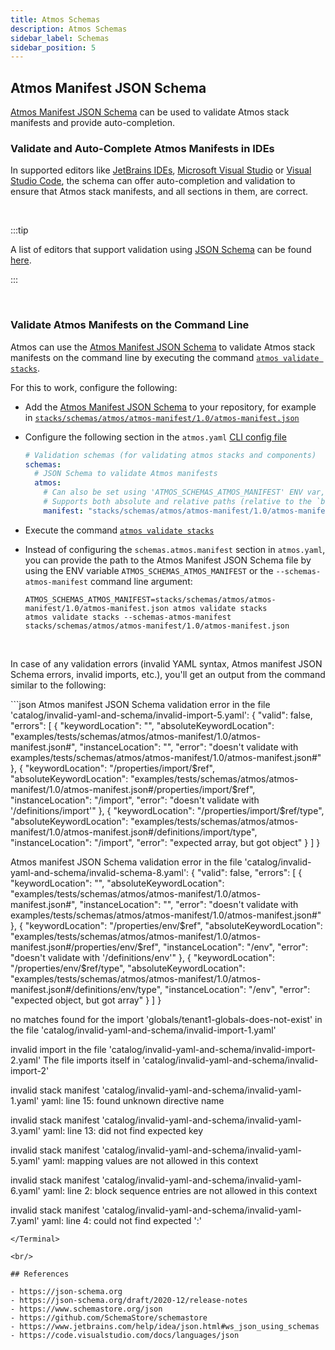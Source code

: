 ```yaml
---
title: Atmos Schemas
description: Atmos Schemas
sidebar_label: Schemas
sidebar_position: 5
---
```


## Atmos Manifest JSON Schema

[Atmos Manifest JSON Schema](pathname:///schemas/atmos/atmos-manifest/1.0/atmos-manifest.json) can be used to validate Atmos stack manifests and provide
auto-completion.

### Validate and Auto-Complete Atmos Manifests in IDEs

In supported editors like [JetBrains IDEs](https://www.jetbrains.com/), [Microsoft Visual Studio](https://visualstudio.microsoft.com/)
or [Visual Studio Code](https://code.visualstudio.com/), the schema can offer auto-completion and validation to ensure that Atmos stack manifests, and
all sections in them, are
correct.

<br/>

:::tip

A list of editors that support validation using [JSON Schema](https://json-schema.org/) can be
found [here](https://json-schema.org/implementations#editors).

:::

<br/>

### Validate Atmos Manifests on the Command Line

Atmos can use the [Atmos Manifest JSON Schema](pathname:///schemas/atmos/atmos-manifest/1.0/atmos-manifest.json) to validate Atmos stack manifests on the
command line by executing the command [`atmos validate stacks`](/cli/commands/validate/stacks).

For this to work, configure the following:

- Add the [Atmos Manifest JSON Schema](pathname:///schemas/atmos/atmos-manifest/1.0/atmos-manifest.json) to your repository, for example
  in  [`stacks/schemas/atmos/atmos-manifest/1.0/atmos-manifest.json`](https://github.com/cloudposse/atmos/blob/master/examples/quick-start/stacks/schemas/atmos/atmos-manifest/1.0/atmos-manifest.json)

- Configure the following section in the `atmos.yaml` [CLI config file](/cli/configuration)

  ```yaml title="atmos.yaml"
  # Validation schemas (for validating atmos stacks and components)
  schemas:
    # JSON Schema to validate Atmos manifests
    atmos:
      # Can also be set using 'ATMOS_SCHEMAS_ATMOS_MANIFEST' ENV var, or '--schemas-atmos-manifest' command-line arguments
      # Supports both absolute and relative paths (relative to the `base_path` setting in `atmos.yaml`)
      manifest: "stacks/schemas/atmos/atmos-manifest/1.0/atmos-manifest.json"
  ```

- Execute the command [`atmos validate stacks`](/cli/commands/validate/stacks)

- Instead of configuring the `schemas.atmos.manifest` section in `atmos.yaml`, you can provide the path to the Atmos Manifest JSON Schema file by 
  using the ENV variable `ATMOS_SCHEMAS_ATMOS_MANIFEST` or the `--schemas-atmos-manifest` command line argument:

  ```shell
  ATMOS_SCHEMAS_ATMOS_MANIFEST=stacks/schemas/atmos/atmos-manifest/1.0/atmos-manifest.json atmos validate stacks
  atmos validate stacks --schemas-atmos-manifest stacks/schemas/atmos/atmos-manifest/1.0/atmos-manifest.json
  ```

<br/>

In case of any validation errors (invalid YAML syntax, Atmos manifest JSON Schema errors, invalid imports, etc.), you'll get an output from the
command similar to the following:

<Terminal title="atmos validate stacks">
```json
Atmos manifest JSON Schema validation error in the 
file 'catalog/invalid-yaml-and-schema/invalid-import-5.yaml':
{
  "valid": false,
  "errors": [
    {
      "keywordLocation": "",
      "absoluteKeywordLocation": "examples/tests/schemas/atmos/atmos-manifest/1.0/atmos-manifest.json#",
      "instanceLocation": "",
      "error": "doesn't validate with examples/tests/schemas/atmos/atmos-manifest/1.0/atmos-manifest.json#"
    },
    {
      "keywordLocation": "/properties/import/$ref",
      "absoluteKeywordLocation": "examples/tests/schemas/atmos/atmos-manifest/1.0/atmos-manifest.json#/properties/import/$ref",
      "instanceLocation": "/import",
      "error": "doesn't validate with '/definitions/import'"
    },
    {
      "keywordLocation": "/properties/import/$ref/type",
      "absoluteKeywordLocation": "examples/tests/schemas/atmos/atmos-manifest/1.0/atmos-manifest.json#/definitions/import/type",
      "instanceLocation": "/import",
      "error": "expected array, but got object"
    }
  ]
}

Atmos manifest JSON Schema validation error in the 
file 'catalog/invalid-yaml-and-schema/invalid-schema-8.yaml':
{
  "valid": false,
  "errors": [
    {
      "keywordLocation": "",
      "absoluteKeywordLocation": "examples/tests/schemas/atmos/atmos-manifest/1.0/atmos-manifest.json#",
      "instanceLocation": "",
      "error": "doesn't validate with examples/tests/schemas/atmos/atmos-manifest/1.0/atmos-manifest.json#"
    },
    {
      "keywordLocation": "/properties/env/$ref",
      "absoluteKeywordLocation": "examples/tests/schemas/atmos/atmos-manifest/1.0/atmos-manifest.json#/properties/env/$ref",
      "instanceLocation": "/env",
      "error": "doesn't validate with '/definitions/env'"
    },
    {
      "keywordLocation": "/properties/env/$ref/type",
      "absoluteKeywordLocation": "examples/tests/schemas/atmos/atmos-manifest/1.0/atmos-manifest.json#/definitions/env/type",
      "instanceLocation": "/env",
      "error": "expected object, but got array"
    }
  ]
}

no matches found for the import 'globals/tenant1-globals-does-not-exist' in the 
file 'catalog/invalid-yaml-and-schema/invalid-import-1.yaml'

invalid import in the file 'catalog/invalid-yaml-and-schema/invalid-import-2.yaml'
The file imports itself in 'catalog/invalid-yaml-and-schema/invalid-import-2'

invalid stack manifest 'catalog/invalid-yaml-and-schema/invalid-yaml-1.yaml'
yaml: line 15: found unknown directive name

invalid stack manifest 'catalog/invalid-yaml-and-schema/invalid-yaml-3.yaml'
yaml: line 13: did not find expected key

invalid stack manifest 'catalog/invalid-yaml-and-schema/invalid-yaml-5.yaml'
yaml: mapping values are not allowed in this context

invalid stack manifest 'catalog/invalid-yaml-and-schema/invalid-yaml-6.yaml'
yaml: line 2: block sequence entries are not allowed in this context

invalid stack manifest 'catalog/invalid-yaml-and-schema/invalid-yaml-7.yaml'
yaml: line 4: could not find expected ':'
```
</Terminal>

<br/>

## References

- https://json-schema.org
- https://json-schema.org/draft/2020-12/release-notes
- https://www.schemastore.org/json
- https://github.com/SchemaStore/schemastore
- https://www.jetbrains.com/help/idea/json.html#ws_json_using_schemas
- https://code.visualstudio.com/docs/languages/json
